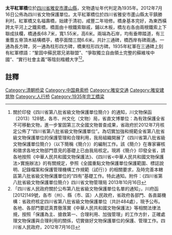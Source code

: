 {{msg:四川省文物保護單位
|名稱 = 太平紅軍橋
|編號 = 463
|圖片 = 
|級別 = S8
|分類 = 
|時代 = 1935年
|地点 = [[四川省|四川省]][[雅安市|雅安市]][[蘆山縣|蘆山縣]]
|坐標 =
|登錄 = 2012年7月16日
}}
'''太平紅軍橋'''位於[[四川省|四川省]][[雅安市|雅安市]][[蘆山縣|蘆山縣]]，文物遺址年代判定為1935年。2012年7月16日公佈為四川省文物保護單位。太平紅軍橋位於四川省雅安市蘆山縣太平鎮勝利村。紅軍橋又名福壽橋，始建于清初，咸豐二年培修。橋身基本完好，為東西橫跨太平河上之鐵索橋，橋面由十根鐵索聯戚，鋪以木板，橋左右各由兩根鐵索上下聯成扶欄，橋通長68.7米，寬1.55米，高6米。兩端為石岸，均有垂帶踏道，有三重簷五脊頂木結構橋亭，橋亭面闊三間6.6米。共計三通碑，橋西岸有碑兩通。一通為長方碑，另一通為柱形四方碑，橋東柱形四方碑。1935年紅軍在三通碑上刻有紅軍標語：“鞏固中蘇民眾兄弟聯盟”、“爭取獨立自由領土完整的蘇維埃中國”、“實行社會主義”等陰刻楷體大字<ref>關於印發《四川省第八批省級文物保護單位簡介》的通知，川文物保函〔2013〕128號，各市、州文化（文物）局，省直文博單位：為有效保護全省不可移動文物，進一步鞏固第三次全國文物普查成果，省政府於2012年7月核定公佈了“四川省第八批省級文物保護單位”。為切實加強和規範全省第八批省級文物保護單位的保護管理和合理利用，我局組織開展了《四川省第八批省級文物保護單位簡介》（以下簡稱《簡介》）的編制工作。該《簡介》在專家審核和徵求各地文物部門意見的基礎上已由我局核定。現將《簡介》印發全省，請各地按照《中華人民共和國文物保護法》、《四川省<中華人民共和國文物保護法>實施辦法》的有關規定，參照《全國重點文物保護單位保護範圍、標誌說明、記錄檔案和保護管理機構工作規範（試行）》的相關要求，及時完善本轄區第八批省級文物保護單位的“四有”基礎工作。特此通知。附件：《四川省第八批省級文物保護單位簡介》四川省文物管理局  2013年10月16日</ref><ref>  「四川省人民政府關於公布第八批省級文物保護單位名單的通知」，川府函[2012]149號，各市（州）、縣（市、區）人民政府，省政府各部門、各直屬機構：省政府核定四川省第八批省級文物保護單位（共計484處），現予公布。各地、各部門要認真貫徹落實《中華人民共和國文物保護法》等相關法律法規，按照「保護為主、搶救第一、合理利用、加強管理」的工作方針，正確處理文物保護與合理利用的關係，切實做好文物保護單位的保護、管理工作。四川省人民政府，2012年7月16日</ref>。
==註釋==
{{reflist}}

[[Category:清朝桥梁|Category:清朝桥梁]]
[[Category:中国悬索桥|Category:中国悬索桥]]
[[Category:雅安交通|Category:雅安交通]]
[[Category:雅安建筑物|Category:雅安建筑物]]
[[Category:人行桥|Category:人行桥]]
[[Category:1935年完工橋梁|Category:1935年完工橋梁]]